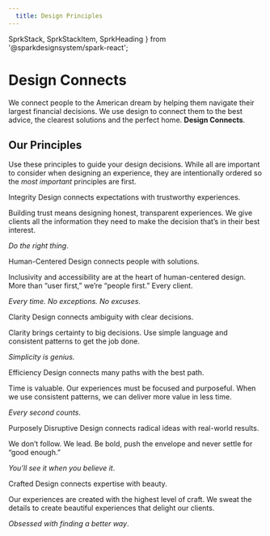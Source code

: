 ```yaml
---
  title: Design Principles
---
```


  SprkStack,
  SprkStackItem,
  SprkHeading
} from '@sparkdesignsystem/spark-react';

# Design Connects

<p class="sprk-u-mbh sprk-u-Measure">We connect people to the American dream 
by helping them navigate their largest financial decisions. We use design to 
connect them to the best advice, the clearest solutions and the perfect 
home. <b>Design Connects</b>.</p>

## Our Principles

<p class="sprk-u-mbh sprk-u-Measure">Use these principles to guide your design
decisions. While all are important to consider when designing an experience,
they are intentionally ordered so the <em>most important</em> principles are
first.</p>

<SprkStack itemSpacing="large">
  <SprkStackItem>
    <SprkStack itemSpacing="large">
      <SprkStackItem>
        <SprkHeading
          element="h2"
          variant="displayTwo"
        >
          Integrity
        </SprkHeading>
      </SprkStackItem>
      <SprkStackItem>
        <SprkHeading
          element="p"
          variant="displaySix"
        >
          Design connects expectations with trustworthy experiences.
        </SprkHeading>
      </SprkStackItem>
      <SprkStackItem>
        <p>Building trust means designing honest, transparent experiences. 
        We give clients all the information they need to make the 
        decision that’s in their best interest.</p>
        <p><em>Do the right thing</em>.</p>
      </SprkStackItem>
    </SprkStack>
  </SprkStackItem>
  <SprkStackItem>
    <SprkStack itemSpacing="large">
      <SprkStackItem>
        <SprkHeading
          element="h2"
          variant="displayTwo"
        >
          Human-Centered
        </SprkHeading>
      </SprkStackItem>
      <SprkStackItem>
        <SprkHeading
          element="p"
          variant="displaySix"
        >
          Design connects people with solutions.
        </SprkHeading>
      </SprkStackItem>
      <SprkStackItem>
        <p>Inclusivity and accessibility are at the heart of human-centered 
        design. More than “user first,” we’re “people first.” Every 
        client.</p>
        <p><em>Every time. No exceptions. No excuses</em>.</p>
      </SprkStackItem>
    </SprkStack>
  </SprkStackItem>
  <SprkStackItem>
    <SprkStack itemSpacing="large">
      <SprkStackItem>
        <SprkHeading
          element="h2"
          variant="displayTwo"
        >
          Clarity
        </SprkHeading>
      </SprkStackItem>
      <SprkStackItem>
        <SprkHeading
          element="p"
          variant="displaySix"
        >
          Design connects ambiguity with clear decisions.
        </SprkHeading>
      </SprkStackItem>
      <SprkStackItem>
        <p>Clarity brings certainty to big decisions. Use simple language 
        and consistent patterns to get the job done.</p>
        <p><em>Simplicity is genius.</em></p>
      </SprkStackItem>
    </SprkStack>
  </SprkStackItem>
  <SprkStackItem>
    <SprkStack itemSpacing="large">
      <SprkStackItem>
        <SprkHeading
          element="h2"
          variant="displayTwo"
        >
          Efficiency
        </SprkHeading>
      </SprkStackItem>
      <SprkStackItem>
        <SprkHeading
          element="p"
          variant="displaySix"
        >
          Design connects many paths with the best path.
        </SprkHeading>
      </SprkStackItem>
      <SprkStackItem>
        <p>Time is valuable. Our experiences must be focused and 
        purposeful. When we use consistent patterns, we can deliver 
        more value in less time.</p>
        <p><em>Every second counts</em>.</p>
      </SprkStackItem>
    </SprkStack>
  </SprkStackItem>
  <SprkStackItem>
    <SprkStack itemSpacing="large">
      <SprkStackItem>
        <SprkHeading
          element="h2"
          variant="displayTwo"
        >
          Purposely Disruptive
        </SprkHeading>
      </SprkStackItem>
      <SprkStackItem>
        <SprkHeading
          element="p"
          variant="displaySix"
        >
          Design connects radical ideas with real-world results.
        </SprkHeading>
      </SprkStackItem>
      <SprkStackItem>
        <p>We don’t follow. We lead. Be bold, push the envelope and 
        never settle for “good enough.”</p>
        <p><em>You’ll see it when you believe it</em>.</p>
      </SprkStackItem>
    </SprkStack>
  </SprkStackItem>
  <SprkStackItem>
    <SprkStack itemSpacing="large">
      <SprkStackItem>
        <SprkHeading
          element="h2"
          variant="displayTwo"
        >
          Crafted
        </SprkHeading>
      </SprkStackItem>
      <SprkStackItem>
        <SprkHeading
          element="p"
          variant="displaySix"
        >
          Design connects expertise with beauty.
        </SprkHeading>
      </SprkStackItem>
      <SprkStackItem>
        <p>Our experiences are created with the highest level of craft. 
        We sweat the details to create beautiful experiences that delight 
        our clients.</p>
        <p><em>Obsessed with finding a better way</em>.</p>
      </SprkStackItem>
    </SprkStack>
  </SprkStackItem>
</SprkStack>